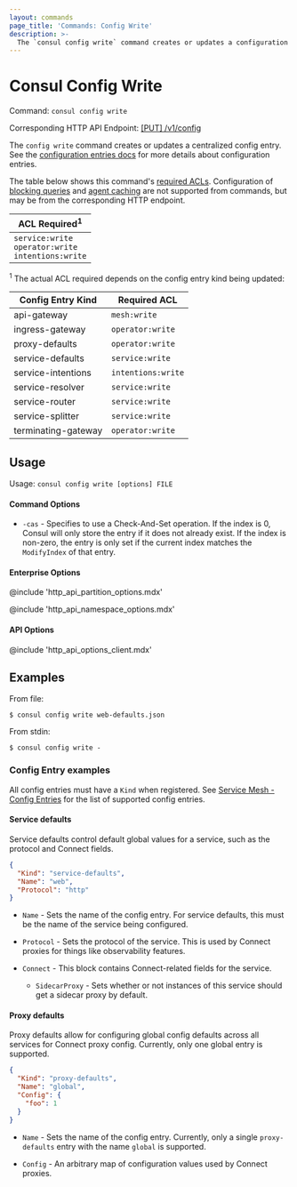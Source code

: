 ```yaml
---
layout: commands
page_title: 'Commands: Config Write'
description: >-
  The `consul config write` command creates or updates a configuration entry and applies it to your deployment.
---
```


# Consul Config Write

Command: `consul config write`

Corresponding HTTP API Endpoint: [\[PUT\] /v1/config](/consul/api-docs/config#apply-configuration)

The `config write` command creates or updates a centralized config entry.
See the [configuration entries docs](/consul/docs/agent/config-entries) for more
details about configuration entries.

The table below shows this command's [required ACLs](/consul/api-docs/api-structure#authentication). Configuration of
[blocking queries](/consul/api-docs/features/blocking) and [agent caching](/consul/api-docs/features/caching)
are not supported from commands, but may be from the corresponding HTTP endpoint.

| ACL Required<sup>1</sup>                                      |
| ------------------------------------------------------------- |
| `service:write`<br />`operator:write`<br />`intentions:write` |

<p>
  <sup>1</sup> The actual ACL required depends on the config entry kind being
  updated:
</p>

| Config Entry Kind   | Required ACL       |
| ------------------- | ------------------ |
| api-gateway         | `mesh:write`       |
| ingress-gateway     | `operator:write`   |
| proxy-defaults      | `operator:write`   |
| service-defaults    | `service:write`    |
| service-intentions  | `intentions:write` |
| service-resolver    | `service:write`    |
| service-router      | `service:write`    |
| service-splitter    | `service:write`    |
| terminating-gateway | `operator:write`   |

## Usage

Usage: `consul config write [options] FILE`

#### Command Options

- `-cas` - Specifies to use a Check-And-Set operation. If the index is
  0, Consul will only store the entry if it does not already exist. If the index is
  non-zero, the entry is only set if the current index matches the `ModifyIndex`
  of that entry.

#### Enterprise Options

@include 'http_api_partition_options.mdx'

@include 'http_api_namespace_options.mdx'

#### API Options

@include 'http_api_options_client.mdx'

## Examples

From file:

    $ consul config write web-defaults.json

From stdin:

    $ consul config write -

### Config Entry examples

All config entries must have a `Kind` when registered. See
[Service Mesh - Config Entries](/consul/docs/connect/config-entries) for the list of
supported config entries.

#### Service defaults

Service defaults control default global values for a service, such as the
protocol and Connect fields.

```json
{
  "Kind": "service-defaults",
  "Name": "web",
  "Protocol": "http"
}
```

- `Name` - Sets the name of the config entry. For service defaults, this must be
  the name of the service being configured.

- `Protocol` - Sets the protocol of the service. This is used by Connect proxies
  for things like observability features.

- `Connect` - This block contains Connect-related fields for the service.

  - `SidecarProxy` - Sets whether or not instances of this service should get a
    sidecar proxy by default.

#### Proxy defaults

Proxy defaults allow for configuring global config defaults across all services
for Connect proxy config. Currently, only one global entry is supported.

```json
{
  "Kind": "proxy-defaults",
  "Name": "global",
  "Config": {
    "foo": 1
  }
}
```

- `Name` - Sets the name of the config entry. Currently, only a single `proxy-defaults`
  entry with the name `global` is supported.

* `Config` - An arbitrary map of configuration values used by Connect proxies.

